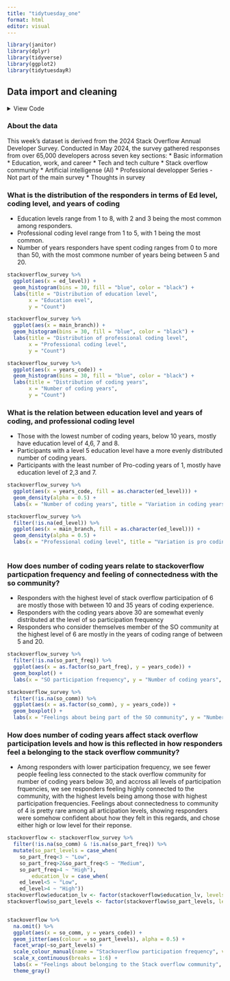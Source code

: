 ---
title: "tidytuesday_one"
format: html
editor: visual
---


```{r message=FALSE, results='hide'}
library(janitor)
library(dplyr)
library(tidyverse)
library(ggplot2)
library(tidytuesdayR)
```

## Data import and cleaning

<details>

<summary>View Code</summary>

```{r results='hide', message=FALSE}

tuesdata <- tidytuesdayR::tt_load(2024, week = 36)

stackoverflow_survey<- tuesdata$stackoverflow_survey_single_response

stackoverflow_survey<- stackoverflow_survey %>%
  select(-survey_length, -survey_ease, -converted_comp_yearly, -remote_work, -years_code_pro, -dev_type, -org_size, -purchase_influence, -buildvs_buy, -currency, -comp_total, -age, -so_account)

stackoverflow_survey %>% summary()

```

</details>

### About the data

This week's dataset is derived from the 2024 Stack Overflow Annual Developer Survey. Conducted in May 2024, the survey gathered responses from over 65,000 developers across seven key sections: \* Basic information \* Education, work, and career \* Tech and tech culture \* Stack overflow community \* Artificial intelligense (AI) \* Professional developper Series - Not part of the main survey \* Thoughts in survey

### What is the distribution of the responders in terms of Ed level, coding level, and years of coding

-   Education levels range from 1 to 8, with 2 and 3 being the most common among responders.
-   Professional coding level range from 1 to 5, with 1 being the most common.
-   Number of years responders have spent coding ranges from 0 to more than 50, with the most commone number of years being between 5 and 20.



```{r}
stackoverflow_survey %>%
  ggplot(aes(x = ed_level)) +
  geom_histogram(bins = 30, fill = "blue", color = "black") +
  labs(title = "Distribution of education level",
       x = "Education evel",
       y = "Count")

stackoverflow_survey %>%
  ggplot(aes(x = main_branch)) +
  geom_histogram(bins = 30, fill = "blue", color = "black") +
  labs(title = "Distribution of professional coding level",
       x = "Professional coding level",
       y = "Count")

stackoverflow_survey %>%
  ggplot(aes(x = years_code)) +
  geom_histogram(bins = 30, fill = "blue", color = "black") +
  labs(title = "Distribution of coding years",
       x = "Number of coding years",
       y = "Count")
```



### What is the relation between education level and years of coding, and professional coding level

-   Those with the lowest number of coding years, below 10 years, mostly have education level of 4,6, 7 and 8.
-   Participants with a level 5 education level have a more evenly distributed number of coding years.
-   Participants with the least number of Pro-coding years of 1, mostly have education level of 2,3 and 7.



```{r}
stackoverflow_survey %>% 
  ggplot(aes(x = years_code, fill = as.character(ed_level))) +
  geom_density(alpha = 0.5) +
  labs(x = "Number of coding years", title = "Variation in coding years with education level")

stackoverflow_survey %>% 
  filter(!is.na(ed_level)) %>% 
  ggplot(aes(x = main_branch, fill = as.character(ed_level))) +
  geom_density(alpha = 0.5) +
  labs(x = "Professional coding level", title = "Variation is pro coding level with education level")
  
```



### How does number of coding years relate to stackoverflow particpation frequency and feeling of connectedness with the so community?

-   Responders with the highest level of stack overflow participation of 6 are mostly those with between 10 and 35 years of coding experience.
-   Responders with the coding years above 30 are somewhat evenly distributed at the level of so participation frequency
-   Responders who consider themselves member of the SO community at the highest level of 6 are mostly in the years of coding range of between 5 and 20.



```{r}
stackoverflow_survey %>% 
  filter(!is.na(so_part_freq)) %>% 
  ggplot(aes(x = as.factor(so_part_freq), y = years_code)) +
  geom_boxplot() +
  labs(x = "SO participation frequency", y = "Number of coding years", title = "Distribution of SO participation with coding years")

stackoverflow_survey %>% 
  filter(!is.na(so_comm)) %>% 
  ggplot(aes(x = as.factor(so_comm), y = years_code)) +
  geom_boxplot() +
  labs(x = "Feelings about being part of the SO community", y = "Number of coding years", title = "Feelings about being part of the Stack overflow community by number of coding years")
```



### How does number of coding years affect stack overflow participation levels and how is this reflected in how responders feel a belonging to the stack overflow community?

-   Among responders with lower participation frequency, we see fewer people feeling less connected to the stack overflow community for number of coding years below 30, and accross all levels of participation frquencies, we see responders feeling highly connected to the community, with the highest levels being among those with highest participation frequencies. Feelings about connectedness to community of 4 is pretty rare among all articipation levels, showing responders were somehow confident about how they felt in this regards, and chose either high or low level for their reponse.



```{r}
stackoverflow <- stackoverflow_survey %>% 
  filter(!is.na(so_comm) & !is.na(so_part_freq)) %>%
  mutate(so_part_levels = case_when(
    so_part_freq<3 ~ "Low",
    so_part_freq>2&so_part_freq<5 ~ "Medium",
    so_part_freq>4 ~ "High"), 
        education_lv = case_when(
    ed_level<5 ~ "Low",
    ed_level>4 ~ "High"))
stackoverflow$education_lv <- factor(stackoverflow$education_lv, levels = c("Low", "High"))
stackoverflow$so_part_levels <- factor(stackoverflow$so_part_levels, levels = c("Low", "Medium", "High"))


stackoverflow %>% 
  na.omit() %>% 
  ggplot(aes(x = so_comm, y = years_code)) + 
  geom_jitter(aes(colour = so_part_levels), alpha = 0.5) +
  facet_wrap(~so_part_levels) +
  scale_colour_manual(name = "Stackoverflow participation frequency", values = c("black", "orange", "skyblue")) +
  scale_x_continuous(breaks = 1:6) +
  labs(x = "Feelings about belonging to the Stack overflow community", y = "Number of coding years", title = "Feelings about being part of the Stack overflow community by number of coding years with respect to participation levels") +
  theme_gray()
```


